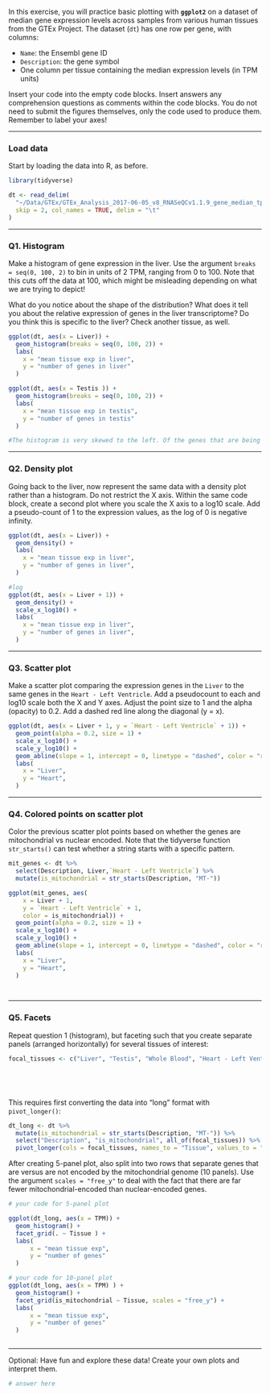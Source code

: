 In this exercise, you will practice basic plotting with **`ggplot2`** on a dataset of median gene expression levels across samples from various human tissues from the GTEx Project. The dataset (`dt`) has one row per gene, with columns:

-   `Name`: the Ensembl gene ID
-   `Description`: the gene symbol
-   One column per tissue containing the median expression levels (in TPM units)

Insert your code into the empty code blocks. Insert answers any comprehension questions as comments within the code blocks. You do not need to submit the figures themselves, only the code used to produce them. Remember to label your axes!

------------------------------------------------------------------------

### Load data

Start by loading the data into R, as before.

```r
library(tidyverse)

dt <- read_delim(
  "~/Data/GTEx/GTEx_Analysis_2017-06-05_v8_RNASeQCv1.1.9_gene_median_tpm.gct.gz",
  skip = 2, col_names = TRUE, delim = "\t"
)
```

------------------------------------------------------------------------

### Q1. Histogram

Make a histogram of gene expression in the liver. Use the argument `breaks = seq(0, 100, 2)` to bin in units of 2 TPM, ranging from 0 to 100. Note that this cuts off the data at 100, which might be misleading depending on what we are trying to depict!

What do you notice about the shape of the distribution? What does it tell you about the relative expression of genes in the liver transcriptome? Do you think this is specific to the liver? Check another tissue, as well.

```r

ggplot(dt, aes(x = Liver)) +
  geom_histogram(breaks = seq(0, 100, 2)) +
  labs(
    x = "mean tissue exp in liver",
    y = "number of genes in liver"
  )

ggplot(dt, aes(x = Testis )) +
  geom_histogram(breaks = seq(0, 100, 2)) +
  labs(
    x = "mean tissue exp in testis",
    y = "number of genes in testis"
  )

#The histogram is very skewed to the left. Of the genes that are being expressed, the gene expression levels are all much less than 100TPM, closer to <10 TPM. There are about 2000 genes that are not expressed at all (TPM < 0) in the liver, whereas in the testis about 4000 genes that are not expressed at all. The expression of genes in the liver transcriptome is about twice that of the testis, which makes sense for its important functionality in the body like monitoring blood sugar. 
```

------------------------------------------------------------------------

### Q2. Density plot

Going back to the liver, now represent the same data with a density plot rather than a histogram. Do not restrict the X axis. Within the same code block, create a second plot where you scale the X axis to a log10 scale. Add a pseudo-count of 1 to the expression values, as the log of 0 is negative infinity.

```r

ggplot(dt, aes(x = Liver)) +
  geom_density() +
  labs(
    x = "mean tissue exp in liver", 
    y = "number of genes in liver",
  )

#log 
ggplot(dt, aes(x = Liver + 1)) +
  geom_density() +
  scale_x_log10() +
  labs(
    x = "mean tissue exp in liver", 
    y = "number of genes in liver",
  )
```

------------------------------------------------------------------------

### Q3. Scatter plot

Make a scatter plot comparing the expression genes in the `Liver` to the same genes in the `Heart - Left Ventricle`. Add a pseudocount to each and log10 scale both the X and Y axes. Adjust the point size to 1 and the alpha (opacity) to 0.2. Add a dashed red line along the diagonal (y = x).

```r

ggplot(dt, aes(x = Liver + 1, y = `Heart - Left Ventricle` + 1)) +
  geom_point(alpha = 0.2, size = 1) +
  scale_x_log10() + 
  scale_y_log10() +
  geom_abline(slope = 1, intercept = 0, linetype = "dashed", color = "red") +
  labs(
    x = "Liver",
    y = "Heart",
  ) 

```

------------------------------------------------------------------------

### Q4. Colored points on scatter plot

Color the previous scatter plot points based on whether the genes are mitochondrial vs nuclear encoded. Note that the tidyverse function `str_starts()` can test whether a string starts with a specific pattern.

```r

mit_genes <- dt %>%
  select(Description, Liver,`Heart - Left Ventricle`) %>%
  mutate(is_mitochondrial = str_starts(Description, "MT-")) 

ggplot(mit_genes, aes(
    x = Liver + 1, 
    y = `Heart - Left Ventricle` + 1, 
    color = is_mitochondrial)) +
  geom_point(alpha = 0.2, size = 1) +
  scale_x_log10() + 
  scale_y_log10() +
  geom_abline(slope = 1, intercept = 0, linetype = "dashed", color = "red") +
  labs(
    x = "Liver",
    y = "Heart",
  ) 




```

------------------------------------------------------------------------

### Q5. Facets

Repeat question 1 (histogram), but faceting such that you create separate panels (arranged horizontally) for several tissues of interest:

```r
focal_tissues <- c("Liver", "Testis", "Whole Blood", "Heart - Left Ventricle", "Brain - Cortex")






```

This requires first converting the data into "long" format with `pivot_longer()`:

```r
dt_long <- dt %>%
  mutate(is_mitochondrial = str_starts(Description, "MT-")) %>%
  select("Description", "is_mitochondrial", all_of(focal_tissues)) %>%
  pivot_longer(cols = focal_tissues, names_to = "Tissue", values_to = "TPM")
```

After creating 5-panel plot, also split into two rows that separate genes that are versus are not encoded by the mitochondrial genome (10 panels). Use the argument `scales = "free_y"` to deal with the fact that there are far fewer mitochondrial-encoded than nuclear-encoded genes.

```r

# your code for 5-panel plot

ggplot(dt_long, aes(x = TPM)) +
  geom_histogram() +
  facet_grid(. ~ Tissue ) +
  labs(
      x = "mean tissue exp",
      y = "number of genes"
  ) 

# your code for 10-panel plot
ggplot(dt_long, aes(x = TPM) ) +
  geom_histogram() +
  facet_grid(is_mitochondrial ~ Tissue, scales = "free_y") +
  labs(
      x = "mean tissue exp",
      y = "number of genes"
  ) 



```

------------------------------------------------------------------------

Optional: Have fun and explore these data! Create your own plots and interpret them.

```r

# answer here
```
